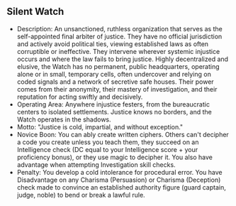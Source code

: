 ## Silent Watch

- Description: An unsanctioned, ruthless organization that serves as the self-appointed final arbiter of justice. They have no official jurisdiction and actively avoid political ties, viewing established laws as often corruptible or ineffective. They intervene wherever systemic injustice occurs and where the law fails to bring justice. Highly decentralized and elusive, the Watch has no permanent, public headquarters, operating alone or in small, temporary cells, often undercover and relying on coded signals and a network of secretive safe houses. Their power comes from their anonymity, their mastery of investigation, and their reputation for acting swiftly and decisively.
- Operating Area: Anywhere injustice festers, from the bureaucratic centers to isolated settlements. Justice knows no borders, and the Watch operates in the shadows.
- Motto: "Justice is cold, impartial, and without exception."
- Novice Boon: You can ably create written ciphers. Others can't decipher a code you create unless you teach them, they succeed on an Intelligence check (DC equal to your Intelligence score + your proficiency bonus), or they use magic to decipher it. You also have advantage when attempting Investigation skill checks.
- Penalty: You develop a cold intolerance for procedural error. You have Disadvantage on any Charisma (Persuasion) or Charisma (Deception) check made to convince an established authority figure (guard captain, judge, noble) to bend or break a lawful rule.
